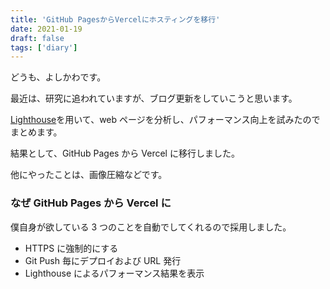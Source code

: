 ```yaml
---
title: 'GitHub PagesからVercelにホスティングを移行'
date: 2021-01-19
draft: false
tags: ['diary']
---
```


どうも、よしかわです。

最近は、研究に追われていますが、ブログ更新をしていこうと思います。

[Lighthouse](https://github.com/GoogleChrome/lighthouse-ci)を用いて、web ページを分析し、パフォーマンス向上を試みたのでまとめます。

結果として、GitHub Pages から Vercel に移行しました。

他にやったことは、画像圧縮などです。

### なぜ GitHub Pages から Vercel に

僕自身が欲している 3 つのことを自動でしてくれるので採用しました。

- HTTPS に強制的にする
- Git Push 毎にデプロイおよび URL 発行
- Lighthouse によるパフォーマンス結果を表示
